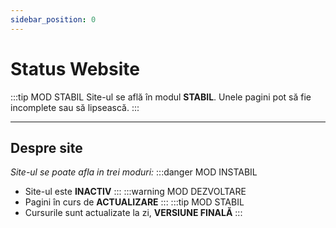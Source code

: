 ```yaml
---
sidebar_position: 0
---
```


# Status Website

:::tip MOD STABIL
Site-ul se află în modul **STABIL**. Unele pagini pot să fie incomplete sau să lipsească.
:::

---
## Despre site
*Site-ul se poate afla in trei moduri:*
:::danger MOD INSTABIL
- Site-ul este **INACTIV**
:::
:::warning MOD DEZVOLTARE
- Pagini în curs de **ACTUALIZARE**
:::
:::tip MOD STABIL
- Cursurile sunt actualizate la zi, **VERSIUNE FINALĂ**
:::
